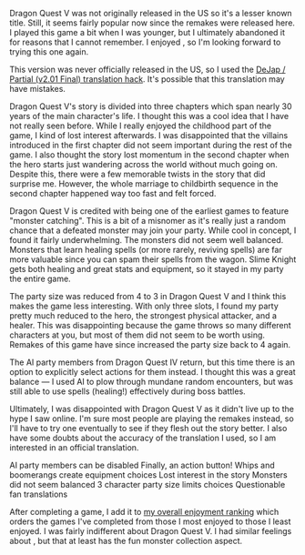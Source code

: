 Dragon Quest&nbsp;V was not originally released in the US so it's a lesser known title. Still, it seems fairly popular
now since the remakes were released here. I played this game a bit when I was younger, but I ultimately abandoned it for
reasons that I cannot remember. I enjoyed <GameLink slug="dragon_quest_iv" />, so I'm looking forward to trying this
one again.

<GameHeader game={props.game} />

<Note>This version was never officially released in the US, so I used the
[DeJap&nbsp;/ Partial&nbsp;(v2.01 Final) translation hack](https://www.romhacking.net/translations/341/). It's possible
that this translation may have mistakes.</Note>

Dragon Quest&nbsp;V's story is divided into three chapters which span nearly 30 years of the main character's life. I
thought this was a cool idea that I have not really seen before. While I really enjoyed the childhood part of the game,
I kind of lost interest afterwards. I was disappointed that the villains introduced in the first chapter did not seem
important during the rest of the game. I also thought the story lost momentum in the second chapter when the hero starts
just wandering across the world without much going on. Despite this, there were a few memorable twists in the story
that did surprise me. However, the whole <Spoiler>marriage to childbirth</Spoiler> sequence in the second chapter
happened way too fast and felt forced.

Dragon Quest&nbsp;V is credited with being one of the earliest games to feature "monster catching". This is a bit of a
misnomer as it's really just a random chance that a defeated monster may join your party. While cool in concept, I found
it fairly underwhelming. The monsters did not seem well balanced. Monsters that learn healing spells (or more rarely,
reviving spells) are far more valuable since you can spam their spells from the wagon. Slime Knight gets both healing
and great stats and equipment, so it stayed in my party the entire game.

The party size was reduced from 4 to 3 in Dragon Quest&nbsp;V and I think this makes the game less interesting. With
only three slots, I found my party pretty much reduced to the hero, the strongest physical attacker, and a healer. This
was disappointing because the game throws so many different characters at you, but most of them did not seem to be worth
using. Remakes of this game have since increased the party size back to 4 again.

The AI party members from Dragon Quest&nbsp;IV return, but this time there is an option to explicitly select actions for
them instead. I thought this was a great balance &mdash; I used AI to plow through mundane random encounters, but was
still able to use spells (healing!) effectively during boss battles.

Ultimately, I was disappointed with Dragon Quest&nbsp;V as it didn't live up to the hype I saw online. I'm sure most
people are playing the remakes instead, so I'll have to try one eventually to see if they flesh out the story better.
I also have some doubts about the accuracy of the translation I used, so I am interested in an official translation.

<LikedDisliked>
  <LikedList>
    <LikedItem>AI party members can be disabled</LikedItem>
    <LikedItem>Finally, an action button!</LikedItem>
    <LikedItem>Whips and boomerangs create equipment choices</LikedItem>
  </LikedList>
  <DislikedList>
    <DislikedItem>Lost interest in the story</DislikedItem>
    <DislikedItem>Monsters did not seem balanced</DislikedItem>
    <DislikedItem>3 character party size limits choices</DislikedItem>
    <DislikedItem>Questionable fan translations</DislikedItem>
  </DislikedList>
</LikedDisliked>

After completing a game, I add it to [my overall enjoyment ranking](/ranking) which orders the games I've completed from
those I most enjoyed to those I least enjoyed. I was fairly indifferent about Dragon Quest&nbsp;V. I had similar
feelings about <GameLink slug="pokemon_scarlet_and_violet" />, but that at least has the fun monster collection aspect.

<GameRanking game={props.slug} />
